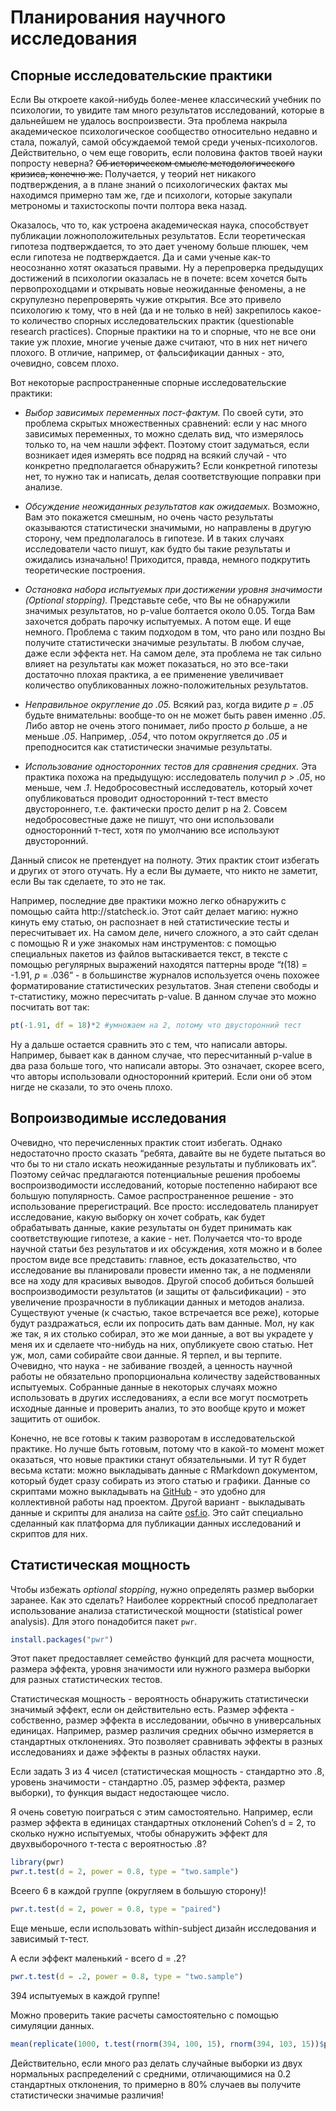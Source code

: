 # Планирования научного исследования {#plan}
## Спорные исследовательские практики {#quest_practices}

Если Вы откроете какой-нибудь более-менее классический учебник по психологии, то увидите там много результатов исследований, которые в дальнейшем не удалось воспроизвести. Эта проблема накрыла академическое психологическое сообщество относительно недавно и стала, пожалуй, самой обсуждаемой темой среди ученых-психологов. Действительно, о чем еще говорить, если половина фактов твоей науки попросту неверна? ~~Об историческом смысле методологического кризиса, конечно же.~~ Получается, у теорий нет никакого подтверждения, а в плане знаний о психологических фактах мы находимся примерно там же, где и психологи, которые закупали метрономы и тахистоскопы почти полтора века назад.

Оказалось, что то, как устроена академическая наука, способствует публикации ложноположительных результатов. Если теоретическая гипотеза подтверждается, то это дает ученому больше плюшек, чем если гипотеза не подтверждается. Да и сами ученые как-то неосознанно хотят оказаться правыми. Ну а перепроверка предыдущих достижений в психологии оказалась не в почете: всем хочется быть первопроходцами и открывать новые неожиданные феномены, а не скрупулезно перепроверять чужие открытия. Все это привело психологию к тому, что в ней (да и не только в ней) закрепилось какое-то количество спорных исследовательских практик (questionable research practices). Спорные практики на то и спорные, что не все они такие уж плохие, многие ученые даже считают, что в них нет ничего плохого. В отличие, например, от фальсификации данных - это, очевидно, совсем плохо.

Вот некоторые распространенные спорные исследовательские практики:

- _Выбор зависимых переменных пост-фактум._ По своей сути, это проблема скрытых множественных сравнений: если у нас много зависимых переменных, то можно сделать вид, что измерялось только то, на чем нашли эффект. Поэтому стоит задуматься, если возникает идея измерять все подряд на всякий случай - что конкретно предполагается обнаружить? Если конкретной гипотезы нет, то нужно так и написать, делая соответствующие поправки при анализе.

- _Обсуждение неожиданных результатов как ожидаемых._ Возможно, Вам это покажется смешным, но очень часто результаты оказываются статистически значимыми, но направлены в другую сторону, чем предполагалось в гипотезе. И в таких случаях исследователи часто пишут, как будто бы такие результаты и ожидались изначально! Приходится, правда, немного подкрутить теоретические построения.

- _Остановка набора испытуемых при достижении уровня значимости (Optional stopping)._ Представьте себе, что Вы не обнаружили значимых результатов, но p-value болтается около 0.05. Тогда Вам захочется добрать парочку испытуемых. А потом еще. И еще немного. Проблема с таким подходом в том, что рано или поздно Вы получите статистически значимые результаты. В любом случае, даже если эффекта нет. На самом деле, эта проблема не так сильно влияет на результаты как может показаться, но это все-таки достаточно плохая практика, а ее применение увеличивает количество опубликованных ложно-положительных результатов.

- _Неправильное округление до .05._ Всякий раз, когда видите *p = .05* будьте внимательны: вообще-то он не может быть равен именно *.05*. Либо автор не очень этого понимает, либо просто *p* больше, а не меньше *.05*. Например, *.054*, что потом округляется до *.05* и преподносится как статистически значимые результаты. 

- _Использование односторонних тестов для сравнения средних._ Эта практика похожа на предыдущую: исследователь получил *p > .05*, но меньше, чем *.1*. Недобросовестный исследователь, который хочет опубликоваться проводит односторонний т-тест вместо двустороннего, т.е. фактически просто делит р на 2. Совсем недобросовестные даже не пишут, что они использовали односторонний т-тест, хотя по умолчанию все используют двусторонний.

Данный список не претендует на полноту. Этих практик стоит избегать и других от этого отучать. Ну а если Вы думаете, что никто не заметит, если Вы так сделаете, то это не так. 

Например, последние две практики можно легко обнаружить с помощью сайта  http://statcheck.io. Этот сайт делает магию: нужно кинуть ему статью, он распознает в ней статистические тесты и пересчитывает их. На самом деле, ничего сложного, а это сайт сделан с помощью R и уже знакомых нам инструментов: с помощью специальных пакетов из файлов вытаскивается текст, в тексте с помощью регулярных выражений находятся паттерны вроде "*t*(18) = -1.91, *p* = .036" - в большинстве журналов используется очень похожее форматирование статистических результатов. Зная степени свободы и т-статистику, можно пересчитать p-value. В данном случае это можно посчитать вот так:

```r
pt(-1.91, df = 18)*2 #умножаем на 2, потому что двусторонний тест
```

Ну а дальше остается сравнить это с тем, что написали авторы. Например, бывает как в данном случае, что пересчитанный p-value в два раза больше того, что написали авторы. Это означает, скорее всего, что авторы использовали односторонний критерий. Если они об этом нигде не сказали, то это очень плохо.

## Вопроизводимые исследования {#reproducible}

Очевидно, что перечисленных практик стоит избегать. Однако недостаточно просто сказать "ребята, давайте вы не будете пытаться во что бы то ни стало искать неожиданные результаты и публиковать их". Поэтому сейчас предлагаются потенциальные решения пробоемы воспроизводимости исследований, которые постепенно набирают все большую популярность. Самое распространенное решение - это использование пререгистраций. Все просто: исследователь планирует исследование, какую выборку он хочет собрать, как будет обрабатывать данные, какие результаты он будет принимать как соответствующие гипотезе, а какие - нет. Получается что-то вроде научной статьи без результатов и их обсуждения, хотя можно и в более простом виде все представить: главное, есть доказательство, что исследование вы планировали провести именно так, а не подменяли все на ходу для красивых выводов. Другой способ добиться большей воспроизводимости результатов (и защиты от фальсификации) - это увеличение прозрачности в публикации данных и методов анализа. Существуют ученые (к счастью, такое встречается все реже), которые будут раздражаться, если их попросить дать вам данные. Мол, ну как же так, я их столько собирал, это же мои данные, а вот вы украдете у меня их и сделаете что-нибудь на них, опубликуете свою статью. Нет уж, мол, сами собирайте свои данные. Я терпел, и вы терпите. Очевидно, что наука - не забивание гвоздей, а ценность научной работы не обязательно пропорциональна количеству задействованных испытуемых. Собранные данные в некоторых случаях можно использовать в других исследованиях, а если все могут посмотреть исходные данные и проверить анализ, то это вообще круто и может защитить от ошибок. 

Конечно, не все готовы к таким разворотам в исследовательской практике. Но лучше быть готовым, потому что в какой-то момент может оказаться, что новые практики станут обязательными. И тут R будет весьма кстати: можно выкладывать данные c RMarkdown документом, который будет сразу собирать из этого статью и графики. Данные со скриптами можно выкладывать на [GitHub](https://github.com) - это удобно для коллективной работы над проектом. Другой вариант - выкладывать данные и скрипты для анализа на сайте [osf.io](osf.io). Это сайт специально сделанный как платформа для публикации данных исследований и скриптов для них.

## Статистическая мощность {#stat_power}

Чтобы избежать _optional stopping_, нужно определять размер выборки заранее. Как это сделать? Наиболее корректный способ предполагает использование анализа статистической мощности (statistical power analysis). Для этого понадобится пакет `pwr`.

```r
install.packages("pwr")
```

Этот пакет предоставляет семейство функций для расчета мощности, размера эффекта, уровня значимости или нужного размера выборки для разных статистических тестов.

Статистическая мощность - вероятность обнаружить статистически значимый эффект, если он действительно есть. Размер эффекта - собственно, размер эффекта в исследовании, обычно в универсальных единицах. Например, размер различия средних обычно измеряется в стандартных отклонениях. Это позволяет сравнивать эффекты в разных исследованиях и даже эффекты в разных областях науки.

Если задать 3 из 4 чисел (статистическая мощность - стандартно это .8, уровень значимости - стандартно .05, размер эффекта, размер выборки), то функция выдаст недостающее число. 

Я очень советую поиграться с этим самостоятельно. Например, если размер эффекта в единицах стандартных отклонений Cohen's d = 2, то сколько нужно испытуемых, чтобы обнаружить эффект для двухвыборочного т-теста с вероятностью .8?

```r
library(pwr)
pwr.t.test(d = 2, power = 0.8, type = "two.sample")
```

Всеего 6 в каждой группе (округляем в большую сторону)!

```r
pwr.t.test(d = 2, power = 0.8, type = "paired")
```

Еще меньше, если использовать within-subject дизайн исследования и зависимый т-тест.

А если эффект маленький - всего d = .2?

```r
pwr.t.test(d = .2, power = 0.8, type = "two.sample")
```

394 испытуемых в каждой группе!

Можно проверить такие расчеты самостоятельно с помощью симуляции данных.

```r
mean(replicate(1000, t.test(rnorm(394, 100, 15), rnorm(394, 103, 15))$p.value < 0.05))
```

Действительно, если много раз делать случайные выборки из двух нормальных распределений с средними, отличающимися на 0.2 стандартных отклонения, то примерно в 80% случаев вы получите статистически значимые различия!


